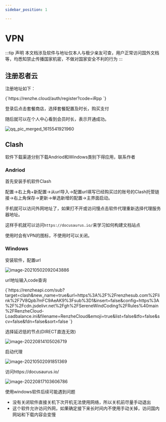 ---
sidebar_position: 1

---

# VPN

:::tip 声明
本文档涉及软件与地址仅本人与极少亲友可查，用户正常访问国外文档等，均悉知禁止传播国家机密，不做对国家安全不利的行为
:::

## 注册忍者云

注册地址如下：


<AuthSource>
<CodeBlock
    language="text"
    showLineNumbers>
{`https://renzhe.cloud/auth/register?code=iRpp
`}
</CodeBlock>
</AuthSource>

登录后点击套餐商店，选择套餐配置及时长，购买支付

随后就可以在个人中心看到会员时长，表示开通成功。

![qq_pic_merged_1615541921960](https://blog-guiyexing.oss-cn-qingdao.aliyuncs.com/blogImg/202208181903833.jpg!blog.guiyexing)

## Clash

软件下载渠道分别下载Andriod和Windows类别下得应用，联系作者

### Andriod

首先安装手机软件Clash

配置->右上角+新配置->从url导入->配置url填写已经购买过的账号的Clash托管链接->右上角保存->更新->单选新增的配置->主界面启动。

手机就可以访问外网地址了，如果打不开或访问慢点击软件代理重新选择代理服务器地址。

这样手机就可以访问`https://docusaurus.io/`来学习如何构建文档站点

使用时会有VPN的图标，不使用时可以关闭。

### Windows

安装软件，配置url

![image-20210502092043886](https://blog-guiyexing.oss-cn-qingdao.aliyuncs.com/blogImg/202208181903836.png!blog.guiyexing)

url地址输入code查询

<AuthSource>
<CodeBlock
    language="text"
    showLineNumbers>
{`https://renzheapi.com/sub?target=clash&new_name=true&url=https%3A%2F%2Frenzhesub.com%2Flink%2F7V8Qpb7mFC9AeAK9%3Fsub%3D1&insert=false&config=https%3A%2F%2Fcdn.jsdelivr.net%2Fgh%2FSereneWindCoding%2FRules%40main%2FRenzheCloud-Loadbalance.ini&filename=RenzheCloud&emoji=true&list=false&tfo=false&scv=false&fdn=false&sort=false
`}
</CodeBlock>
</AuthSource>

选择延迟低的节点(DIRECT直连无效)

![image-20220814105026719](https://blog-guiyexing.oss-cn-qingdao.aliyuncs.com/blogImg/202208181903843.png!blog.guiyexing)

启动代理

![image-20210502091851369](https://blog-guiyexing.oss-cn-qingdao.aliyuncs.com/blogImg/202208181903845.png!blog.guiyexing)

访问https://docusaurus.io/

![image-20220817103606786](https://blog-guiyexing.oss-cn-qingdao.aliyuncs.com/blogImg/202208181903844.png!blog.guiyexing)

使用windows软件后续可能遇到问题

* 没有关闭软件直接关机下次开机无法使用网络，所以关机前尽量手动退出
* 这个软件允许访问外网，如果确定接下来长时间内不使用手动关掉，访问国内网站和下载内容会变慢

